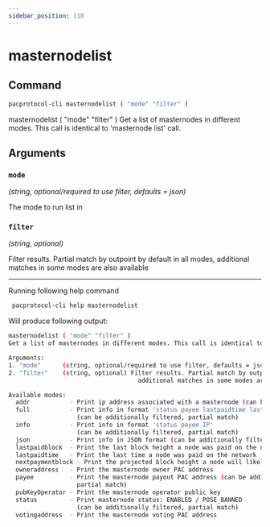 ```yaml
---
sidebar_position: 110
---
```


# masternodelist
## Command

```bash
pacprotocol-cli masternodelist ( "mode" "filter" )
```

masternodelist ( "mode" "filter" )
Get a list of masternodes in different modes. This call is identical to 'masternode list' call.



## Arguments

### `mode` 
*(string, optional/required to use filter, defaults = json)*

The mode to run list in


### `filter` 
*(string, optional)*

Filter results. Partial match by outpoint by default in all modes,
                                    additional matches in some modes are also available




___

Running following help command
```bash
 pacprotocol-cli help masternodelist
```
Will produce following output:


```bash
masternodelist ( "mode" "filter" )
Get a list of masternodes in different modes. This call is identical to 'masternode list' call.

Arguments:
1. "mode"      (string, optional/required to use filter, defaults = json) The mode to run list in
2. "filter"    (string, optional) Filter results. Partial match by outpoint by default in all modes,
                                    additional matches in some modes are also available

Available modes:
  addr           - Print ip address associated with a masternode (can be additionally filtered, partial match)
  full           - Print info in format 'status payee lastpaidtime lastpaidblock IP'
                   (can be additionally filtered, partial match)
  info           - Print info in format 'status payee IP'
                   (can be additionally filtered, partial match)
  json           - Print info in JSON format (can be additionally filtered, partial match)
  lastpaidblock  - Print the last block height a node was paid on the network
  lastpaidtime   - Print the last time a node was paid on the network
  nextpaymentblock - Print the projected block height a node will likely be paid on the network
  owneraddress   - Print the masternode owner PAC address
  payee          - Print the masternode payout PAC address (can be additionally filtered,
                   partial match)
  pubKeyOperator - Print the masternode operator public key
  status         - Print masternode status: ENABLED / POSE_BANNED
                   (can be additionally filtered, partial match)
  votingaddress  - Print the masternode voting PAC address

```

